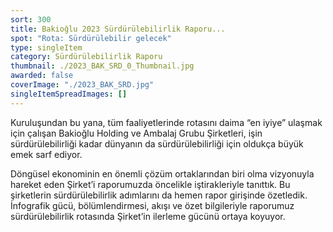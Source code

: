 ```yaml
---
sort: 300
title: Bakioğlu 2023 Sürdürülebilirlik Raporu...
spot: "Rota: Sürdürülebilir gelecek"
type: singleItem
category: Sürdürülebilirlik Raporu
thumbnail: ./2023_BAK_SRD_0_Thumbnail.jpg
awarded: false
coverImage: "./2023_BAK_SRD.jpg"
singleItemSpreadImages: []
---
```


Kuruluşundan bu yana, tüm faaliyetlerinde rotasını daima “en iyiye” ulaşmak için çalışan Bakioğlu Holding ve Ambalaj Grubu Şirketleri, işin sürdürülebilirliği kadar dünyanın da sürdürülebilirliği için oldukça büyük emek sarf ediyor.

Döngüsel ekonominin en önemli çözüm ortaklarından biri olma vizyonuyla hareket eden Şirket’i raporumuzda öncelikle iştirakleriyle tanıttık. Bu şirketlerin sürdürülebilirlik adımlarını da hemen rapor girişinde özetledik. İnfografik gücü, bölümlendirmesi, akışı ve özet bilgileriyle raporumuz sürdürülebilirlik rotasında Şirket’in ilerleme gücünü ortaya koyuyor.
